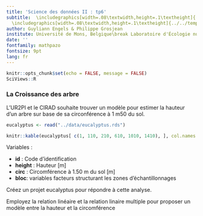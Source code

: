 ```yaml
---
title: 'Science des données II : tp6'
subtitle:  \includegraphics[width=.08\textwidth,height=.1\textheight]{../../template/biodatascience.png}
  \includegraphics[width=.08\textwidth,height=.1\textheight]{../../template/SciViews-logo.pdf} \vfill Régression linéaire & regression linéaire multiple
author: Guyliann Engels & Philippe Grosjean
institute: Université de Mons, Belgique\break Laboratoire d'Écologie numérique des Milieux aquatiques\break \includegraphics[width=.08\textwidth,height=.1\textheight]{../../template/EcoNum-logo.pdf} \break \url{http://biodatascience-course.sciviews.org} \break \url{sdd@sciviews.org}
date: ''
fontfamily: mathpazo
fontsize: 9pt
lang: fr
---
```


```r
knitr::opts_chunk$set(echo = FALSE, message = FALSE)
SciViews::R
```

### La Croissance des arbre

L’UR2PI et le CIRAD souhaite trouver un modèle pour estimer la hauteur d’un arbre sur base de sa circonférence à 1 m50 du sol.

\columnsbegin
\columnlarge

```r
eucalyptus <- read("../data/eucalyptus.rds")

knitr::kable(eucalyptus[ c(1, 110, 210, 610, 1010, 1410), ], col.names = c("Code d'identification", "Hauteur", "Circonférence", "Bloc"),align = 'c', caption = "Quelques lignes du tableau de données eucalyptus")
```

\columnsmall

Variables : 

- **id** : Code d'identification
- **height** : Hauteur [m]
- **circ** : Circomférence à 1.50 m du sol [m]
- **bloc**: variables facteurs structurant les zones d'échantillonnages

\columnsend

Créez un projet eucalyptus pour répondre à cette analyse.

Employez la relation linéaire et la relation linaire multiple pour proposer un modèle entre la hauteur et la circomférence
